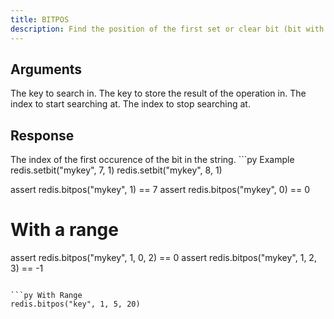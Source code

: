 ```yaml
---
title: BITPOS
description: Find the position of the first set or clear bit (bit with a value of 1 or 0) in a Redis string key. 
---
```


## Arguments

<ParamField body="key" type="str" required>
    The key to search in.
</ParamField>

<ParamField body="bit" type="0 | 1" required>
    The key to store the result of the operation in.
</ParamField>

<ParamField body="start" type="int" >
   The index to start searching at.
   </ParamField>

<ParamField body="end" type="int" >
   The index to stop searching at.
   </ParamField>

## Response

<ResponseField type="int" required>
  The index of the first occurence of the bit in the string.
</ResponseField>

<RequestExample>
```py Example
redis.setbit("mykey", 7, 1)
redis.setbit("mykey", 8, 1)

assert redis.bitpos("mykey", 1) == 7
assert redis.bitpos("mykey", 0) == 0

# With a range
assert redis.bitpos("mykey", 1, 0, 2) == 0
assert redis.bitpos("mykey", 1, 2, 3) == -1
```

```py With Range
redis.bitpos("key", 1, 5, 20)
```

</RequestExample>
